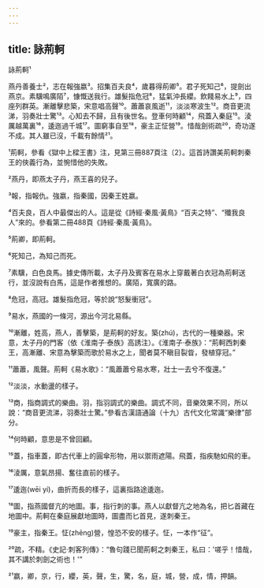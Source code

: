 ```yaml
---
---
---
```

title: 詠荊軻
---




詠荊軻¹

燕丹善養士²，志在報強嬴³。招集百夫良⁴，歲暮得荊卿⁵。君子死知己⁶，提劍出燕京。素驥鳴廣陌⁷，慷慨送我行。雄髮指危冠⁸，猛氣沖長纓。飲餞易水上⁹，四座列群英。漸離擊悲築，宋意唱高聲¹⁰。蕭蕭哀風逝¹¹，淡淡寒波生¹²。商音更流涕，羽奏壯士驚¹³。心知去不歸，且有後世名。登車何時顧¹⁴，飛蓋入秦庭¹⁵。淩厲越萬裏¹⁶，逶迤過千城¹⁷。圖窮事自至¹⁸，豪主正怔營¹⁹。惜哉劍術疏²⁰，奇功遂不成。其人雖已沒，千載有餘情²¹。

¹荊軻，參看《獄中上樑王書》注，見第三冊887頁注〔2〕。這首詩讚美荊軻刺秦王的俠義行為，並惋惜他的失敗。

²燕丹，即燕太子丹，燕王喜的兒子。

³報，指報仇。強嬴，指秦國，因秦王姓嬴。

⁴百夫良，百人中最傑出的人。這是從《詩經·秦風·黃鳥》“百夫之特”、“殲我良人”來的。參看第二冊488頁《詩經·秦風·黃鳥》。

⁵荊卿，即荊軻。

⁶死知己，為知己而死。

⁷素驥，白色良馬。據史傳所載，太子丹及賓客在易水上穿戴著白衣冠為荊軻送行，並沒說有白馬，這是作者推想的。廣陌，寬廣的路。

⁸危冠，高冠。雄髮指危冠，等於說“怒髮衝冠”。

⁹易水，燕國的一條河，源出今河北易縣。

¹⁰漸離，姓高，燕人，善擊築，是荊軻的好友。築(zhú)，古代的一種樂器。宋意，太子丹的門客（依《淮南子·泰族》高誘注）。《淮南子·泰族》：“荊軻西刺秦王，高漸離、宋意為擊築而歌於易水之上，聞者莫不瞋目裂眥，發植穿冠。”

¹¹蕭蕭，風聲。荊軻《易水歌》：“風蕭蕭兮易水寒，壯士一去兮不復還。”

¹²淡淡，水動盪的樣子。

¹³商，指商調式的樂曲。羽，指羽調式的樂曲。調式不同，音樂效果不同，所以說：“商音更流涕，羽奏壯士驚。”參看古漢語通論（十九）古代文化常識“樂律”部分。

¹⁴何時顧，意思是不曾回顧。

¹⁵蓋，指車蓋，即古代車上的圓傘形物，用以禦雨遮陽。飛蓋，指疾馳如飛的車。

¹⁶淩厲，意氣昂揚、奮往直前的樣子。

¹⁷逶迤(wēi yí)，曲折而長的樣子，這裏指路途逶迤。

¹⁸圖，指燕國督亢的地圖。事，指行刺的事。燕人以獻督亢之地為名，把匕首藏在地圖中。荊軻在秦庭展獻地圖時，圖盡而匕首見，遂刺秦王。

¹⁹豪主，指秦王。怔(zhēng)營，惶恐不安的樣子。怔，一本作“征”。

²⁰疏，不精。《史記·刺客列傳》：“魯句踐已聞荊軻之刺秦王，私曰：'嗟乎！惜哉，其不講於刺劍之術也！'”

²¹嬴，卿，京，行，纓，英，聲，生，驚，名，庭，城，營，成，情，押韻。